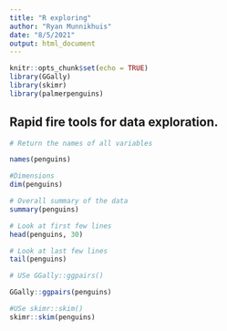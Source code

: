 ```yaml
---
title: "R exploring"
author: "Ryan Munnikhuis"
date: "8/5/2021"
output: html_document
---
```


```r
knitr::opts_chunk$set(echo = TRUE)
library(GGally)
library(skimr)
library(palmerpenguins)
```

## Rapid fire tools for data exploration. 

```r
# Return the names of all variables 

names(penguins)

#Dimensions 
dim(penguins)

# Overall summary of the data
summary(penguins)

# Look at first few lines 
head(penguins, 30)

# Look at last few lines
tail(penguins)

# USe GGally::ggpairs()

GGally::ggpairs(penguins)

#USe skimr::skim()
skimr::skim(penguins)

```

```r

```

